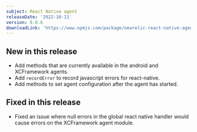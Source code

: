 ```yaml
---
subject: React Native agent
releaseDate: '2022-10-11'
version: 0.0.6
downloadLink: 'https://www.npmjs.com/package/newrelic-react-native-agent/v/0.0.6'
---
```


 
## New in this release
* Add methods that are currently available in the android and XCFramework agents.
* Add `recordError` to record javascript errors for react-native.
* Add methods to set agent configuration after the agent has started.


## Fixed in this release
* Fixed an issue where null errors in the global react native handler would cause errors on the XCFramework agent module.